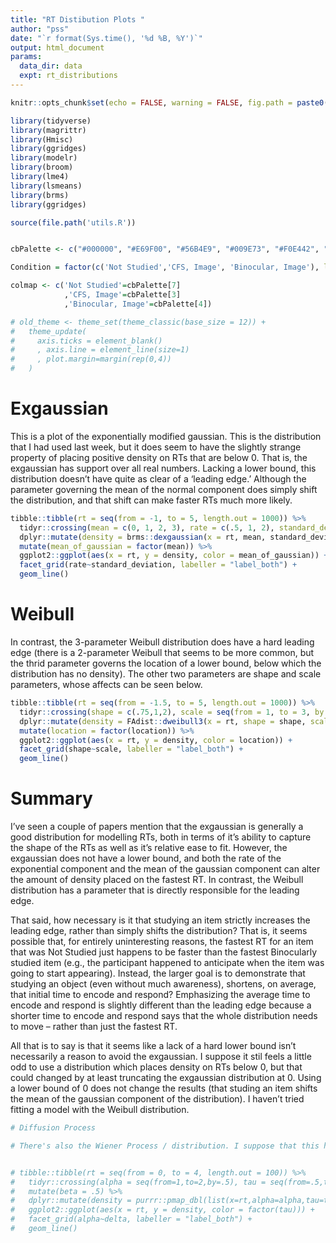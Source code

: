 ```yaml
---
title: "RT Distibution Plots "
author: "pss"
date: "`r format(Sys.time(), '%d %B, %Y')`"
output: html_document
params:
  data_dir: data
  expt: rt_distributions
---
```


```r
knitr::opts_chunk$set(echo = FALSE, warning = FALSE, fig.path = paste0(file.path('output','figures', params$expt),.Platform$file.sep), cache = FALSE, message = FALSE, fig.width = 7, fig.asp = 1)

library(tidyverse)
library(magrittr)
library(Hmisc)
library(ggridges)
library(modelr)
library(broom)
library(lme4)
library(lsmeans)
library(brms)
library(ggridges)

source(file.path('utils.R'))


cbPalette <- c("#000000", "#E69F00", "#56B4E9", "#009E73", "#F0E442", "#0072B2", "#D55E00", "#CC79A7")

Condition = factor(c('Not Studied','CFS, Image', 'Binocular, Image'), levels = c('Not Studied','CFS, Image', 'Binocular, Image'))

colmap <- c('Not Studied'=cbPalette[7]
            ,'CFS, Image'=cbPalette[3]
            ,'Binocular, Image'=cbPalette[4])

# old_theme <- theme_set(theme_classic(base_size = 12)) +
#   theme_update(
#     axis.ticks = element_blank()
#     , axis.line = element_line(size=1)
#     , plot.margin=margin(rep(0,4))
#   )

```


# Exgaussian

This is a plot of the exponentially modified gaussian. This is the distribution that I had used last week, but it does seem to have the slightly strange property of placing positive density on RTs that are below 0. That is, the exgaussian has support over all real numbers. Lacking a lower bound, this distribution doesn't have quite as clear of a 'leading edge.' Although the parameter governing the mean of the normal component does simply shift the distribution, and that shift can make faster RTs much more likely.


```r

tibble::tibble(rt = seq(from = -1, to = 5, length.out = 1000)) %>%
  tidyr::crossing(mean = c(0, 1, 2, 3), rate = c(.5, 1, 2), standard_deviation = c(.5, 1, 2)) %>%
  dplyr::mutate(density = brms::dexgaussian(x = rt, mean, standard_deviation, rate)) %>%
  mutate(mean_of_gaussian = factor(mean)) %>%
  ggplot2::ggplot(aes(x = rt, y = density, color = mean_of_gaussian)) +
  facet_grid(rate~standard_deviation, labeller = "label_both") + 
  geom_line() 
```

# Weibull

In contrast, the 3-parameter Weibull distribution does have a hard leading edge (there is a 2-parameter Weibull that seems to be more common, but the thrid parameter governs the location of a lower bound, below which the distribution has no density). The other two parameters are shape and scale parameters, whose affects can be seen below.


```r

tibble::tibble(rt = seq(from = -1.5, to = 5, length.out = 1000)) %>%
  tidyr::crossing(shape = c(.75,1,2), scale = seq(from = 1, to = 3, by = 1), location = -1:3) %>%
  dplyr::mutate(density = FAdist::dweibull3(x = rt, shape = shape, scale = scale, thres = location)) %>%
  mutate(location = factor(location)) %>%
  ggplot2::ggplot(aes(x = rt, y = density, color = location)) +
  facet_grid(shape~scale, labeller = "label_both") + 
  geom_line() 


```

# Summary

I've seen a couple of papers mention that the exgaussian is generally a good distribution for modelling RTs, both in terms of it's ability to capture the shape of the RTs as well as it's relative ease to fit. However, the exgaussian does not have a lower bound, and both the rate of the exponential component and the mean of the gaussian component can alter the amount of density placed on the fastest RT. In contrast, the Weibull distribution has a parameter that is directly responsible for the leading edge.

That said, how necessary is it that studying an item strictly increases the leading edge, rather than simply shifts the distribution? That is, it seems possible that, for entirely uninteresting reasons, the fastest RT for an item that was Not Studied just happens to be faster than the fastest Binocularly studied item (e.g., the participant happened to anticipate when the item was going to start appearing). Instead, the larger goal is to demonstrate that studying an object (even without much awareness), shortens, on average, that initial time to encode and respond? Emphasizing the average time to encode and respond is slightly different than the leading edge because a shorter time to encode and respond says that the whole distribution needs to move -- rather than just the fastest RT. 

All that is to say is that it seems like a lack of a hard lower bound isn't necessarily a reason to avoid the exgaussian. I suppose it stil feels a little odd to use a distribution which places density on RTs below 0, but that could changed by at least truncating the exgaussian distribution at 0. Using a lower bound of 0 does not change the results (that studing an item shifts the mean of the gaussian component of the distribution). I haven't tried fitting a model with the Weibull distribution.



```r

# Diffusion Process 

# There's also the Wiener Process / distribution. I suppose that this has the added advantage in being easily describable in cognitive terms. In particular, there is a shift parameter that maps on to our desired interpretation. 


# tibble::tibble(rt = seq(from = 0, to = 4, length.out = 100)) %>%
#   tidyr::crossing(alpha = seq(from=1,to=2,by=.5), tau = seq(from=.5,to=2,by=.5), delta = seq(from=-1, to=.5, by=.5)) %>%
#   mutate(beta = .5) %>%
#   dplyr::mutate(density = purrr::pmap_dbl(list(x=rt,alpha=alpha,tau=tau,beta=beta,delta=delta), brms::dwiener )) %>%
#   ggplot2::ggplot(aes(x = rt, y = density, color = factor(tau))) +
#   facet_grid(alpha~delta, labeller = "label_both") +
#   geom_line()


```
